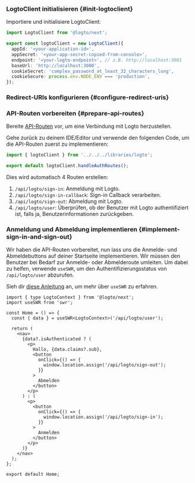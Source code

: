 
### LogtoClient initialisieren \{#init-logtoclient}

Importiere und initialisiere LogtoClient:

```ts title="libraries/logto.ts"
import LogtoClient from '@logto/next';

export const logtoClient = new LogtoClient({
  appId: '<your-application-id>',
  appSecret: '<your-app-secret-copied-from-console>',
  endpoint: '<your-logto-endpoint>', // z.B. http://localhost:3001
  baseUrl: 'http://localhost:3000',
  cookieSecret: 'complex_password_at_least_32_characters_long',
  cookieSecure: process.env.NODE_ENV === 'production',
});
```

### Redirect-URIs konfigurieren \{#configure-redirect-uris}

<SignInFlowSummary />

<AssumingUrl />

<WebConfigureRedirectUris redirectUri="http://localhost:3000/api/logto/sign-in-callback" />

### API-Routen vorbereiten \{#prepare-api-routes}

Bereite [API-Routen](https://nextjs.org/docs/pages/building-your-application/routing/api-routes) vor, um eine Verbindung mit Logto herzustellen.

Gehe zurück zu deinem IDE/Editor und verwende den folgenden Code, um die API-Routen zuerst zu implementieren:

```ts title="pages/api/logto/[action].ts"
import { logtoClient } from '../../../libraries/logto';

export default logtoClient.handleAuthRoutes();
```

Dies wird automatisch 4 Routen erstellen:

1. `/api/logto/sign-in`: Anmeldung mit Logto.
2. `/api/logto/sign-in-callback`: Sign-in Callback verarbeiten.
3. `/api/logto/sign-out`: Abmeldung mit Logto.
4. `/api/logto/user`: Überprüfen, ob der Benutzer mit Logto authentifiziert ist, falls ja, Benutzerinformationen zurückgeben.

### Anmeldung und Abmeldung implementieren \{#implement-sign-in-and-sign-out}

Wir haben die API-Routen vorbereitet, nun lass uns die Anmelde- und Abmeldebuttons auf deiner Startseite implementieren. Wir müssen den Benutzer bei Bedarf zur Anmelde- oder Abmelderoute umleiten. Um dabei zu helfen, verwende `useSWR`, um den Authentifizierungsstatus von `/api/logto/user` abzurufen.

Sieh dir [diese Anleitung](https://swr.vercel.app/docs/getting-started) an, um mehr über `useSWR` zu erfahren.

```tsx title="/pages/index.tsx"
import { type LogtoContext } from '@logto/next';
import useSWR from 'swr';

const Home = () => {
  const { data } = useSWR<LogtoContext>('/api/logto/user');

  return (
    <nav>
      {data?.isAuthenticated ? (
        <p>
          Hallo, {data.claims?.sub},
          <button
            onClick={() => {
              window.location.assign('/api/logto/sign-out');
            }}
          >
            Abmelden
          </button>
        </p>
      ) : (
        <p>
          <button
            onClick={() => {
              window.location.assign('/api/logto/sign-in');
            }}
          >
            Anmelden
          </button>
        </p>
      )}
    </nav>
  );
};

export default Home;
```

<Checkpoint />
